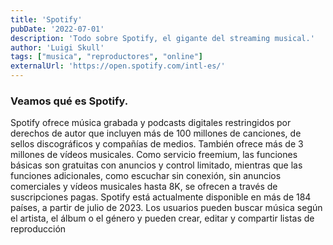 ```yaml
---
title: 'Spotify'
pubDate: '2022-07-01'
description: 'Todo sobre Spotify, el gigante del streaming musical.'
author: 'Luigi Skull'
tags: ["musica", "reproductores", "online"]
externalUrl: 'https://open.spotify.com/intl-es/' 
---
```



### Veamos qué es Spotify.


Spotify ofrece música grabada y podcasts digitales restringidos por derechos de autor que incluyen más de 100 millones de canciones, de sellos discográficos y compañías de medios. También ofrece más de 3 millones de vídeos musicales. Como servicio freemium, las funciones básicas son gratuitas con anuncios y control limitado, mientras que las funciones adicionales, como escuchar sin conexión, sin anuncios comerciales y vídeos musicales hasta 8K, se ofrecen a través de suscripciones pagas. Spotify está actualmente disponible en más de 184 países, a partir de julio de 2023. Los usuarios pueden buscar música según el artista, el álbum o el género y pueden crear, editar y compartir listas de reproducción
